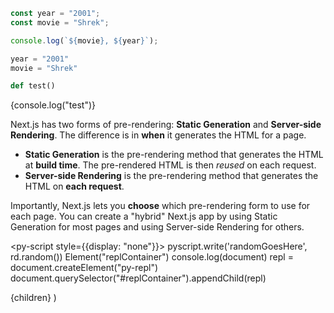 ```js
const year = "2001";
const movie = "Shrek";

console.log(`${movie}, ${year}`);
```

```py
year = "2001"
movie = "Shrek"

def test()
```

{console.log("test")}

Next.js has two forms of pre-rendering: **Static Generation** and **Server-side Rendering**. The difference is in **when** it generates the HTML for a page.

- **Static Generation** is the pre-rendering method that generates the HTML at **build time**. The pre-rendered HTML is then _reused_ on each request.
- **Server-side Rendering** is the pre-rendering method that generates the HTML on **each request**.

Importantly, Next.js lets you **choose** which pre-rendering form to use for each page. You can create a "hybrid" Next.js app by using Static Generation for most pages and using Server-side Rendering for others.

<div id="randomGoesHere" style={{ width: "400px" }} />

<script defer src="https://pyscript.net/alpha/pyscript.js"></script>

<div id="replContainer" style={{color: "black"}} />

<py-script style={{display: "none"}}>
  pyscript.write('randomGoesHere', rd.random())
  Element("replContainer")
  console.log(document)
  repl = document.createElement("py-repl")
  document.querySelector("#replContainer").appendChild(repl)
</py-script>


  <LayoutPostWrapper pageIdx={2} title="Playground for Posts" date="2022-09-09">
    {children}
  </LayoutPostWrapper>
)